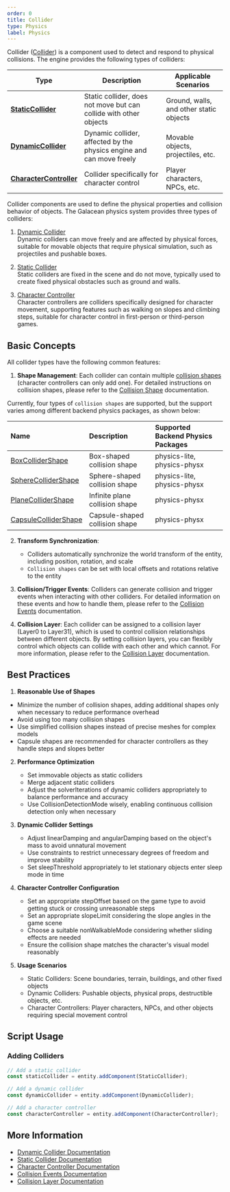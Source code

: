 ```yaml
---
order: 0
title: Collider
type: Physics
label: Physics
---
```


Collider ([Collider](/apis/core/#Collider)) is a component used to detect and respond to physical collisions. The engine provides the following types of colliders:

| Type | Description | Applicable Scenarios |
| --- | --- | --- |
| [**StaticCollider**](/apis/core/#StaticCollider) | Static collider, does not move but can collide with other objects | Ground, walls, and other static objects |
| [**DynamicCollider**](/apis/core/#DynamicCollider) | Dynamic collider, affected by the physics engine and can move freely | Movable objects, projectiles, etc. |
| [**CharacterController**](/apis/core/#CharacterController) | Collider specifically for character control | Player characters, NPCs, etc. |

Collider components are used to define the physical properties and collision behavior of objects. The Galacean physics system provides three types of colliders:

1. [Dynamic Collider](/en/docs/physics/collider/dynamicCollider)  
   Dynamic colliders can move freely and are affected by physical forces, suitable for movable objects that require physical simulation, such as projectiles and pushable boxes.

2. [Static Collider](/en/docs/physics/collider/staticCollider)  
   Static colliders are fixed in the scene and do not move, typically used to create fixed physical obstacles such as ground and walls.

3. [Character Controller](/en/docs/physics/collider/characterController)  
   Character controllers are colliders specifically designed for character movement, supporting features such as walking on slopes and climbing steps, suitable for character control in first-person or third-person games.

## Basic Concepts

All collider types have the following common features:

1. **Shape Management**: Each collider can contain multiple [collision shapes](/en/docs/physics/collider/colliderShape) (character controllers can only add one). For detailed instructions on collision shapes, please refer to the [Collision Shape](/en/docs/physics/collider/colliderShape) documentation.

Currently, four types of `collision shapes` are supported, but the support varies among different backend physics packages, as shown below:

| Name                                                     | Description             | Supported Backend Physics Packages             |
| :------------------------------------------------------- | :--------------- | :--------------------------- |
| [BoxColliderShape](/apis/core/#BoxColliderShape)         | Box-shaped collision shape     | physics-lite, physics-physx |
| [SphereColliderShape](/apis/core/#SphereColliderShape)   | Sphere-shaped collision shape     | physics-lite, physics-physx |
| [PlaneColliderShape](/apis/core/#PlaneColliderShape)     | Infinite plane collision shape | physics-physx                |
| [CapsuleColliderShape](/apis/core/#CapsuleColliderShape) | Capsule-shaped collision shape     | physics-physx                |

2. **Transform Synchronization**:
   - Colliders automatically synchronize the world transform of the entity, including position, rotation, and scale
   - `Collision shapes` can be set with local offsets and rotations relative to the entity

3. **Collision/Trigger Events**: Colliders can generate collision and trigger events when interacting with other colliders. For detailed information on these events and how to handle them, please refer to the [Collision Events](/en/docs/physics/collider/event) documentation.

4. **Collision Layer**: Each collider can be assigned to a collision layer (Layer0 to Layer31), which is used to control collision relationships between different objects. By setting collision layers, you can flexibly control which objects can collide with each other and which cannot. For more information, please refer to the [Collision Layer](/en/docs/physics/collider/collisionLayer) documentation.

## Best Practices

1. **Reasonable Use of Shapes**

- Minimize the number of collision shapes, adding additional shapes only when necessary to reduce performance overhead
- Avoid using too many collision shapes
- Use simplified collision shapes instead of precise meshes for complex models
- Capsule shapes are recommended for character controllers as they handle steps and slopes better

2. **Performance Optimization**

   - Set immovable objects as static colliders
   - Merge adjacent static colliders
   - Adjust the solverIterations of dynamic colliders appropriately to balance performance and accuracy
   - Use CollisionDetectionMode wisely, enabling continuous collision detection only when necessary

3. **Dynamic Collider Settings**

   - Adjust linearDamping and angularDamping based on the object's mass to avoid unnatural movement
   - Use constraints to restrict unnecessary degrees of freedom and improve stability
   - Set sleepThreshold appropriately to let stationary objects enter sleep mode in time

4. **Character Controller Configuration**

   - Set an appropriate stepOffset based on the game type to avoid getting stuck or crossing unreasonable steps
   - Set an appropriate slopeLimit considering the slope angles in the game scene
   - Choose a suitable nonWalkableMode considering whether sliding effects are needed
   - Ensure the collision shape matches the character's visual model reasonably

5. **Usage Scenarios**
   - Static Colliders: Scene boundaries, terrain, buildings, and other fixed objects
   - Dynamic Colliders: Pushable objects, physical props, destructible objects, etc.
   - Character Controllers: Player characters, NPCs, and other objects requiring special movement control

## Script Usage

### Adding Colliders

```typescript
// Add a static collider
const staticCollider = entity.addComponent(StaticCollider);

// Add a dynamic collider
const dynamicCollider = entity.addComponent(DynamicCollider);

// Add a character controller
const characterController = entity.addComponent(CharacterController);
```

## More Information

- [Dynamic Collider Documentation](/en/docs/physics/collider/dynamicCollider)
- [Static Collider Documentation](/en/docs/physics/collider/staticCollider)
- [Character Controller Documentation](/en/docs/physics/collider/characterController)
- [Collision Events Documentation](/en/docs/physics/collider/event)
- [Collision Layer Documentation](/en/docs/physics/collider/collisionLayer)
